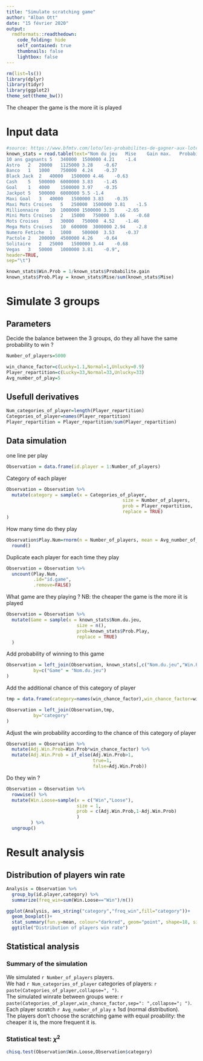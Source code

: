 ```yaml
---
title: "Simulate scratching game"
author: "Alban Ott"
date: "15 février 2020"
output:
  rmdformats::readthedown:
    code_folding: hide
    self_contained: true
    thumbnails: false
    lightbox: false
---
```


```r
rm(list=ls())
library(dplyr)
library(tidyr)
library(ggplot2)
theme_set(theme_bw())
```

The cheaper the game is the more iit is played


# Input data
```r
#source: https://www.bfmtv.com/loto/les-probabilites-de-gagner-aux-loteries-et-jeux-a-gratter-1460504.html
known_stats = read.table(text="Nom du jeu	Mise	Gain max.	Probabilite gain max.	Probabilite gain	Esperance gain
10 ans gagnants	5	340000	1500000	4.21	-1.4
Astro	2	20000	1125000	3.28	-0.67
Banco	1	1000	750000	4.24	-0.37
Black Jack	2	40000	1500000	4.46	-0.63
Cash	5	500000	6000000	3.83	-1.45
Goal	1	4000	1500000	3.97	-0.35
Jackpot	5	500000	6000000	5.5	-1.4
Maxi Goal	3	40000	1500000	3.83	-0.35
Maxi Mots Croises	5	250000	1500000	3.81	-1.5
Millionnaire	10	1000000	1500000	3.35	-2.65
Mini Mots Croises	2	15000	750000	3.66	-0.68
Mots Croises	3	30000	750000	4.52	-1.46
Mega Mots Croises	10	600000	3000000	2.94	-2.8
Numero Fetiche	1	1000	500000	3.53	-0.37
Pactole	2	200000	4500000	4.26	-0.64
Solitaire	2	25000	1500000	3.44	-0.68
Vegas	3	50000	1000000	3.81	-0.9",
header=TRUE,
sep="\t")

known_stats$Win.Prob = 1/known_stats$Probabilite.gain
known_stats$Prob.Play = known_stats$Mise/sum(known_stats$Mise)
```

# Simulate 3 groups


## Parameters
Decide the balance between the 3 groups, do they all have the same probability to win ?
```r
Number_of_players=5000

win_chance_factor=c(Lucky=1.1,Normal=1,Unlucky=0.9)
Player_repartition=c(Lucky=33,Normal=33,Unlucky=33)
Avg_number_of_play=5
```

## Usefull derivatives
```r
Num_categories_of_player=length(Player_repartition)
Categories_of_player=names(Player_repartition)
Player_repartition = Player_repartition/sum(Player_repartition)
```

## Data simulation

one line per play
```r
Observation = data.frame(id.player = 1:Number_of_players)
```

Category of each player
```r
Observation = Observation %>% 
  mutate(category = sample(x = Categories_of_player,
                                           size = Number_of_players,
                                           prob = Player_repartition,
                                           replace = TRUE)
)
```

How many time do they play
```r
Observation$Play.Num=rnorm(n = Number_of_players, mean = Avg_number_of_play) %>% 
  round()
```


Duplicate each player for each time they play
```r
Observation = Observation %>%
  uncount(Play.Num,
          .id="id.game",
          .remove=FALSE) 

```

What game are they playing ?
NB: the cheaper the game is the more iit is played
```r
Observation = Observation %>% 
  mutate(Game = sample(x = known_stats$Nom.du.jeu,
                          size = n(), 
                          prob=known_stats$Prob.Play,
                          replace = TRUE)
  )
```

Add probability of winning to this game
```r
Observation = left_join(Observation, known_stats[,c("Nom.du.jeu","Win.Prob")],
          by=c("Game" = "Nom.du.jeu")
)
```

Add the additional chance of this category of player
```r
tmp = data.frame(category=names(win_chance_factor),win_chance_factor=win_chance_factor)

Observation = left_join(Observation,tmp,
          by="category"
)
```

Adjust the win probability according to the chance of this category of player
```r
Observation = Observation %>% 
  mutate(Adj.Win.Prob=Win.Prob*win_chance_factor) %>% 
  mutate(Adj.Win.Prob = if_else(Adj.Win.Prob>1,
                                true=1,
                                false=Adj.Win.Prob))
```


Do they win ?

```r
Observation = Observation %>% 
  rowwise() %>% 
  mutate(Win.Loose=sample(x = c("Win","Loose"),
                          size = 1,
                          prob = c(Adj.Win.Prob,1-Adj.Win.Prob)
                          )
         ) %>% 
  ungroup()
```




# Result analysis
## Distribution of players win rate
```r
Analysis = Observation %>% 
  group_by(id.player,category) %>% 
  summarize(freq_win=sum(Win.Loose=="Win")/n())

ggplot(Analysis, aes_string("category","freq_win",fill="category"))+
  geom_boxplot()+
  stat_summary(fun.y=mean, colour="darkred", geom="point", shape=18, size=3,show.legend = FALSE)+
  ggtitle("Distribution of players win rate")
```


## Statistical analysis

### Summary of the simulation

We simulated `r Number_of_players` players.\
We had `r Num_categories_of_player` categories of players: `r paste(Categories_of_player,collapse=", ")`.\
The simulated winrate between groups were: `r paste(Categories_of_player,win_chance_factor,sep=": ",collapse="; ")`.\
Each player scratch `r Avg_number_of_play` $\pm$ 1sd (normal distribution).\
The players don't choose the scratching game with equal proability: the cheaper it is, the more frequent it is.

### Statistical test: ${\chi}^2$


```r
chisq.test(Observation$Win.Loose,Observation$category)
```




